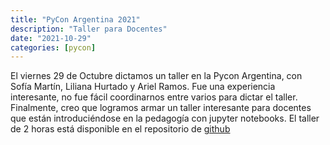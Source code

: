 ```yaml
---
title: "PyCon Argentina 2021"
description: "Taller para Docentes"
date: "2021-10-29"
categories: [pycon]
---
```


El viernes 29 de Octubre dictamos un taller en la Pycon Argentina, con Sofía Martín, Liliana Hurtado y Ariel Ramos. 
Fue una experiencia interesante, no fue fácil coordinarnos entre varios para dictar el taller. Finalmente, creo que logramos armar un taller interesante para docentes que están introduciéndose en la pedagogía con jupyter notebooks. 
El taller de 2 horas está disponible en el repositorio de [github](https://github.com/sebastiandres/pycon_ar)

